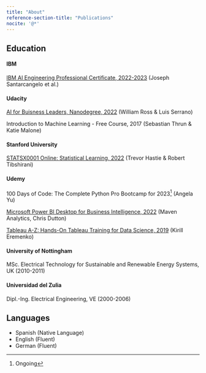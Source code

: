 ```yaml
---
title: "About"
reference-section-title: "Publications"
nocite: '@*'
---
```


## Education

#### IBM
[IBM AI Engineering Professional Certificate, 2022-2023](https://www.coursera.org/account/accomplishments/specialization/certificate/6FLUFKVGSAST) (Joseph Santarcangelo et al.)

#### Udacity
[AI for Buisness Leaders, Nanodegree, 2022](https://graduation.udacity.com/confirm/CAD3ZG3C) (William Ross & Luis Serrano)

Introduction to Machine Learning - Free Course, 2017 (Sebastian Thrun & Katie Malone)

#### Stanford University
[STATSX0001 Online: Statistical Learning, 2022](https://courses.edx.org/certificates/82d8c63898494b70b9da2edb345746a1) (Trevor Hastie & Robert Tibshirani)

#### Udemy
100 Days of Code: The Complete Python Pro Bootcamp for 2023[^1] (Angela Yu)

[^1]: Ongoing

[Microsoft Power BI Desktop for Business Intelligence, 2022](https://www.udemy.com/certificate/UC-a6044754-ea60-4d78-9fc9-af19e82d298a/) (Maven Analytics, Chris Dutton)

[Tableau A-Z: Hands-On Tableau Training for Data Science, 2019](https://www.udemy.com/certificate/UC-QBR0V6J7/) (Kirill Eremenko)

#### University of Nottingham
MSc. Electrical Technology for Sustainable and Renewable Energy Systems, UK (2010-2011)

#### Universidad del Zulia
Dipl.-Ing. Electrical Engineering, VE (2000-2006)

## Languages
- Spanish (Native Language)
- English (Fluent)
- German (Fluent)

<!--
footnote. 
-->
